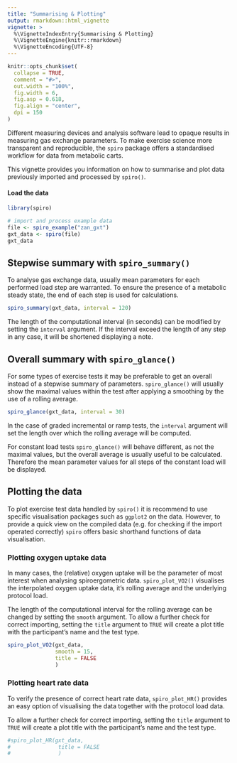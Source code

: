 ```yaml
---
title: "Summarising & Plotting"
output: rmarkdown::html_vignette
vignette: >
  %\VignetteIndexEntry{Summarising & Plotting}
  %\VignetteEngine{knitr::rmarkdown}
  %\VignetteEncoding{UTF-8}
---
```


```r
knitr::opts_chunk$set(
  collapse = TRUE,
  comment = "#>",
  out.width = "100%",
  fig.width = 6,
  fig.asp = 0.618,
  fig.align = "center",
  dpi = 150
)
```

Different measuring devices and analysis software lead to opaque results in measuring gas exchange parameters. To make exercise science more transparent and reproducible, the `spiro` package offers a standardised workflow for data from metabolic carts.

This vignette provides you information on how to summarise and plot data previously imported and processed by `spiro()`.

#### Load the data

```r
library(spiro)

# import and process example data
file <- spiro_example("zan_gxt")
gxt_data <- spiro(file)
gxt_data

```

## Stepwise summary with `spiro_summary()`

To analyse gas exchange data, usually mean parameters for each performed load step are warranted. To ensure the presence of a metabolic steady state, the end of each step is used for calculations.

```r
spiro_summary(gxt_data, interval = 120)
```

The length of the computational interval (in seconds) can be modified by setting
the `interval` argument. If the interval exceed the length of any step in any
case, it will be shortened displaying a note.

## Overall summary with `spiro_glance()`

For some types of exercise tests it may be preferable to get an overall instead
of a stepwise summary of parameters. `spiro_glance()` will usually show the
maximal values within the test after applying a smoothing by the use of a
rolling average.

```r
spiro_glance(gxt_data, interval = 30)
```

In the case of graded incremental or ramp tests, the `interval` argument will
set the length over which the rolling average will be computed.

For constant load tests `spiro_glance()` will behave different, as not the
maximal values, but the overall average is usually useful to be calculated.
Therefore the mean parameter values for all steps of the constant load will be
displayed.

## Plotting the data

To plot exercise test data handled by `spiro()` it is recommend to use specific
visualisation packages such as `ggplot2` on the data. However, to provide a
quick view on the compiled data (e.g. for checking if the import operated
correctly) `spiro` offers basic shorthand functions of data visualisation.

### Plotting oxygen uptake data

In many cases, the (relative) oxygen uptake will be the parameter of most
interest when analysing spiroergometric data. `spiro_plot_VO2()` visualises the
interpolated oxygen uptake data, it's rolling average and the
underlying protocol load.

The length of the computational interval for the rolling average can be changed
by setting the `smooth` argument. To allow a further check for correct
importing, setting the `title` argument to `TRUE` will create a plot title with
the participant's name and the test type.

```r
spiro_plot_VO2(gxt_data, 
               smooth = 15,
               title = FALSE
               )
```

### Plotting heart rate data

To verify the presence of correct heart rate data, `spiro_plot_HR()` provides an
easy option of visualising the data together with the protocol load data.

To allow a further check for correct importing, setting the `title` argument to
`TRUE` will create a plot title with the participant's name and the test type.

```r
#spiro_plot_HR(gxt_data, 
#               title = FALSE
#               )
```
